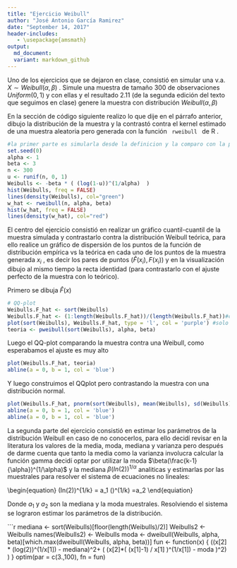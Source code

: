 ```yaml
---
title: "Ejercicio Weibull"
author: "José Antonio García Ramirez"
date: "September 14, 2017"
header-includes:
   - \usepackage{amsmath}
output:
  md_document:
  variant: markdown_github
---
```




Uno de los ejercicios que se dejaron en clase, consistió en simular una v.a. $X \sim Weibull(\alpha, \beta)$ . 
Simule una muestra de tamaño $300$ de observaciones $Uniform(0,1)$ y con ellas y el resultado 2.11 (de la segunda edición del texto que seguimos en clase) genere la muestra con distribución $Weibull(\alpha, \beta)$

En la sección de código siguiente realizo lo que dije en el párrafo anterior, dibujo la distribución de la muestra y la contrastó contra el kernel estimado de una muestra aleatoria pero generada con la función <code> rweibull </code> de R .


```r
#la primer parte es simularla desde la definicion y la comparo con la parametrización de R
set.seed(0)
alpha <- 1
beta <- 3
n <- 300
u <- runif(n, 0, 1)
Weibulls <- -beta * ( (log(1-u))^(1/alpha)  )
hist(Weibulls, freq = FALSE)
lines(density(Weibulls), col="green")
w_hat <- rweibull(n, alpha, beta)
hist(w_hat, freq = FALSE)
lines(density(w_hat), col="red")
```


El centro del ejercicio consistió en realizar un gráfico cuantil-cuantil de la muestra simulada y contrastarlo contra la distribución Weibull teórica, para ello realice un gráfico de dispersión de los puntos de la función de distribución empírica vs la teórica en cada uno de los puntos de la muestra generada $x_i$ , es decir los pares de puntos $(\hat{F}(x_i),F(x_i))$ y en la visualización dibujo al mismo tiempo la recta identidad (para contrastarlo con el ajuste perfecto de la muestra con lo teórico).

Primero se dibuja $\hat{F}(x)$

```r
# QQ-plot
Weibulls.F_hat <- sort(Weibulls)  
Weibulls.F_hat <- (1:length(Weibulls.F_hat))/(length(Weibulls.F_hat))#cumsum(Weibulls.F_hat)/sum(Weibulls.F_hat)
plot(sort(Weibulls), Weibulls.F_hat, type = 'l', col = 'purple') #solo la acumulada Weibull
teoria <- pweibull(sort(Weibulls), alpha, beta)
```

Luego el QQ-plot comparando la muestra contra una Weibull, como esperabamos el ajuste es muy alto

```r
plot(Weibulls.F_hat, teoria)
abline(a = 0, b = 1, col = 'blue')
```


Y luego construimos el QQplot pero contrastando la muestra con una distribución normal.

```r
plot(Weibulls.F_hat, pnorm(sort(Weibulls), mean(Weibulls), sd(Weibulls)), ylim = c(0,1), xlim = c(0,1))
abline(a = 0, b = 1, col = 'blue')
abline(a = 0, b = 1, col = 'blue')
```

La segunda parte del ejercicio consistió en estimar los parámetros de la distribución Weibull en caso de no conocerlos, para ello decidí revisar en la literatura los valores de la media, moda, mediana y varianza pero después de darme cuenta que tanto la media como la varianza involucra calcular la función gamma decidí optar por utilizar la moda $\beta(\frac{k-1}{\alpha})^(1/\alpha)$ y la mediana $\beta (In(2))^{1/\alpha}$ analiticas y estimarlas por las muestrales para resolver el sistema de ecuaciones no lineales:


\begin{equation}
\lambda (In(2))^{1/k} = a_1
\lambda (\frac{k-1}{k})^(1/k) =a_2
\end{equiation}


Donde $a_1$ y $a_2$ son la mediana y la moda muestrales. Resolviendo el sistema se lograron estimar los parámetros de la distribución.


```r
mediana <- sort(Weibulls)[floor(length(Weibulls)/2)]
Weibulls2 <- Weibulls
names(Weibulls2) <- Weibulls
moda <- dweibull(Weibulls, alpha, beta)[which.max(dweibull(Weibulls, alpha, beta))]
fun <- function(x)
{
  ((x[2] * (log(2))^(1/x[1])  - mediana)^2+ ( (x[2]*( (x[1]-1) / x[1] )^(1/x[1]) - moda   )^2) ) 
}
optim(par = c(3.,100), fn = fun)